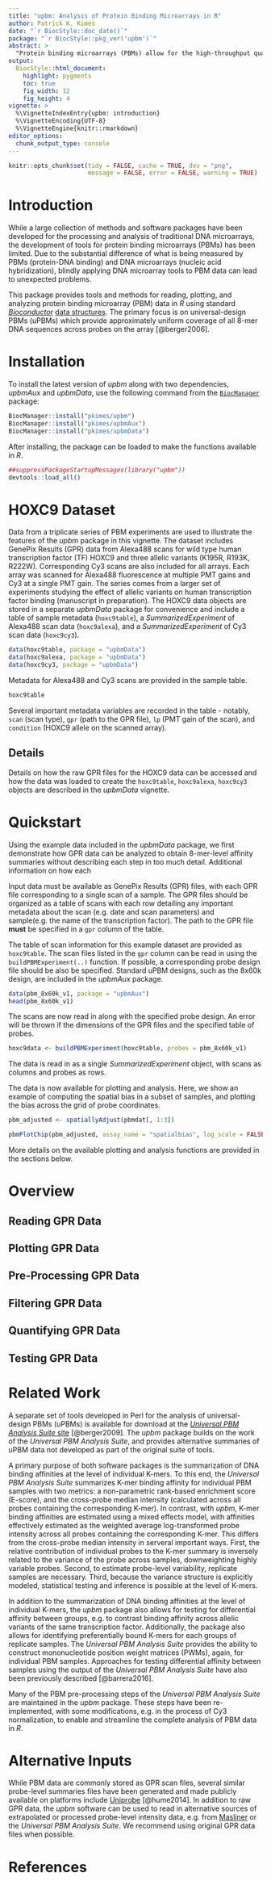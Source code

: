 ```yaml
---
title: "upbm: Analysis of Protein Binding Microarrays in R"
author: Patrick K. Kimes
date: "`r BiocStyle::doc_date()`"
package: "`r BiocStyle::pkg_ver('upbm')`"
abstract: >
  "Protein binding microarrays (PBMs) allow for the high-throughput quantification of DNA binding specificities of proteins, e.g. transcription factors, in vitro. While several probe designs have been proposed for PBMs, universal-design PBMs (uPBMs) which cover all 10-mer DNA sequences, have enjoyed the most wide-spread use and success. The *upbm* package provides tools and methods for organizing probe-level PBM data from raw GPR scan files, summarizing PBM data at k-mer resolution, and performing statistical inference when replicate experiments are available. The package was developed for the analysis of uPBMs, but should be appropriate for most other PBM designs as well. upbm package version: `r packageVersion("upbm")`"
output:
  BiocStyle::html_document:
    highlight: pygments
    toc: true
    fig_width: 12
    fig_height: 4
vignette: >
  %\VignetteIndexEntry{upbm: introduction}
  %\VignetteEncoding{UTF-8}
  %\VignetteEngine{knitr::rmarkdown}
editor_options: 
  chunk_output_type: console
---
```


```r
knitr::opts_chunk$set(tidy = FALSE, cache = TRUE, dev = "png",
                      message = FALSE, error = FALSE, warning = TRUE)
```

# Introduction

While a large collection of methods and software packages have been developed for the processing and analysis of traditional DNA microarrays, the development of tools for protein binding microarrays (PBMs) has been limited. Due to the substantial difference of what is being measured by PBMs (protein-DNA binding) and DNA microarrays (nucleic acid hybridization), blindly applying DNA microarray tools to PBM data can lead to unexpected problems. 

This package provides tools and methods for reading, plotting, and analyzing protein binding microarray (PBM) data in *R* using standard [*Bioconductor*](https://www.bioconductor.org/) [data structures](http://bioconductor.org/developers/how-to/commonMethodsAndClasses/). The primary focus is on universal-design PBMs (uPBMs) which provide approximately uniform coverage of all 8-mer DNA sequences across probes on the array [@berger2006].

# Installation

To install the latest version of *upbm* along with two dependencies, *upbmAux* and *upbmData*, use the following command from the [`BiocManager`](https://CRAN.R-project.org/package=BiocManager) package:

```r
BiocManager::install("pkimes/upbm")
BiocManager::install("pkimes/upbmAux")
BiocManager::install("pkimes/upbmData")
```

After installing, the package can be loaded to make the functions available in *R*.

```r
##suppressPackageStartupMessages(library("upbm"))
devtools::load_all()
```

# HOXC9 Dataset

Data from a triplicate series of PBM experiments are used to illustrate the features of the *upbm* package in this vignette. The dataset includes GenePix Results (GPR) data from Alexa488 scans for wild type human transcription factor (TF) HOXC9 and three allelic variants (K195R, R193K, R222W). Corresponding Cy3 scans are also included for all arrays. Each array was scanned for Alexa488 fluorescence at multiple PMT gains and Cy3 at a single PMT gain. The series comes from a larger set of experiments studying the effect of allelic variants on human transcription factor binding (manuscript in preparation). The HOXC9 data objects are stored in a separate *upbmData* package for convenience and include a table of sample metadata (`hoxc9table`), a *SummarizedExperiment* of Alexa488 scan data (`hoxc9alexa`), and a *SummarizedExperiment* of Cy3 scan data (`hoxc9cy3`).

```r
data(hoxc9table, package = "upbmData")
data(hoxc9alexa, package = "upbmData")
data(hoxc9cy3, package = "upbmData")
```

Metadata for Alexa488 and Cy3 scans are provided in the sample table.

```r
hoxc9table
```

Several important metadata variables are recorded in the table - notably, `scan` (scan type), `gpr` (path to the GPR file), `lp` (PMT gain of the scan), and `condition` (HOXC9 allele on the scanned array).

## Details

Details on how the raw GPR files for the HOXC9 data can be accessed and how the data was loaded to create the `hoxc9table`, `hoxc9alexa`, `hoxc9cy3` objects are described in the *upbmData* vignette.

# Quickstart

Using the example data included in the *upbmData* package, we first demonstrate how GPR data can be analyzed to obtain 8-mer-level affinity summaries without describing each step in too much detail. Additional information on how each 

Input data must be available as GenePix Results (GPR) files, with each GPR file corresponding to a single scan of a sample. The GPR files should be organized as a table of scans with each row detailing any important metadata about the scan (e.g. date and scan parameters) and sample(e.g. the name of the transcription factor). The path to the GPR file **must** be specified in a `gpr` column of the table.

The table of scan information for this example dataset are provided as `hoxc9table`. The scan files listed in the `gpr` column can be read in using the `buildPBMExperiment(..)` function. If possible, a corresponding probe design file should be also be specified. Standard uPBM designs, such as the 8x60k design, are included in the *upbmAux* package.

```r
data(pbm_8x60k_v1, package = "upbmAux")
head(pbm_8x60k_v1)
```

The scans are now read in along with the specified probe design. An error will be thrown if the dimensions of the GPR files and the specified table of probes.

```r
hoxc9data <- buildPBMExperiment(hoxc9table, probes = pbm_8x60k_v1)
```

The data is read in as a single *SummarizedExperiment* object, with scans as columns and probes as rows. 




The data is now available for plotting and analysis. Here, we show an example of computing the spatial bias in a subset of samples, and plotting the bias across the grid of probe coordinates.

```r
pbm_adjusted <- spatiallyAdjust(pbmdat[, 1:3])
```

```r
pbmPlotChip(pbm_adjusted, assay_name = "spatialbias", log_scale = FALSE)
```

More details on the available plotting and analysis functions are provided in the sections below.







# Overview

## Reading GPR Data

## Plotting GPR Data

## Pre-Processing GPR Data

## Filtering GPR Data

## Quantifying GPR Data

## Testing GPR Data



















# Related Work

A separate set of tools developed in Perl for the analysis of universal-design PBMs (uPBMs) is available for download at the [*Universal PBM Analysis Suite* site](the_brain.bwh.harvard.edu/PBMAnalysisSuite/indexSep2017.html) [@berger2009]. The *upbm* package builds on the work of the *Universal PBM Analysis Suite*, and provides alternative summaries of uPBM data not developed as part of the original suite of tools.

A primary purpose of both software packages is the summarization of DNA binding affinities at the level of individual K-mers. To this end, the *Universal PBM Analysis Suite* summarizes K-mer binding affinity for individual PBM samples with two metrics: a non-parametric rank-based enrichment score (E-score), and the cross-probe median intensity (calculated across all probes containing the corresponding K-mer). In contrast, with *upbm*, K-mer binding affinities are estimated using a mixed effects model, with affinities effectively estimated as the weighted average log-transformed probe intensity across all probes containing the corresponding K-mer. This differs from the cross-probe median intensity in serveral important ways. First, the relative contribution of individual probes to the K-mer summary is inversely related to the variance of the probe across samples, downweighting highly variable probes. Second, to estimate probe-level variability, replicate samples are necessary. Third, because the variance structure is explicitly modeled, statistical testing and inference is possible at the level of K-mers.

In addition to the summarization of DNA binding affinities at the level of individual K-mers, the *upbm* package also allows for testing for differential affinity between groups, e.g. to contrast binding affinity across allelic variants of the same transcription factor. Additionally, the package also allows for identifying preferentially bound K-mers for each groups of replicate samples. The *Universal PBM Analysis Suite* provides the ability to construct mononucleotide position weight matrices (PWMs), again, for individual PBM samples. Approaches for testing differential affinity between samples using the output of the *Universal PBM Analysis Suite* have also been previously described [@barrera2016].

Many of the PBM pre-processing steps of the *Universal PBM Analysis Suite* are maintained in the *upbm* package. These steps have been re-implemented, with some modifications, e.g. in the process of Cy3 normalization, to enable and streamline the complete analysis of PBM data in *R*.

# Alternative Inputs

While PBM data are commonly stored as GPR scan files, several similar probe-level summaries files have been generated and made publicly available on platforms include [Uniprobe](http://the_brain.bwh.harvard.edu/uniprobe/) [@hume2014]. In addition to raw GPR data, the *upbm* software can be used to read in alternative sources of extrapolated or processed probe-level intensity data, e.g. from [Masliner](http://arep.med.harvard.edu/masliner/supplement.htm) or the *Universal PBM Analysis Suite*. We recommend using original GPR data files when possible.

# References

